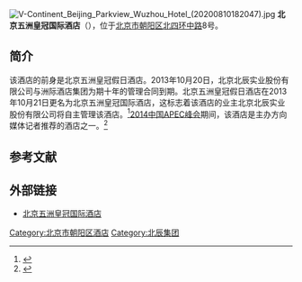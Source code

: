 [[File:V-Continent_Beijing_Parkview_Wuzhou_Hotel_(20200810182047).jpg|thumb]]
{{Coord|39.988659|116.399178|type:landmark_region:CN-11_source:GoogleMaps|display=title}}
'''北京五洲皇冠国际酒店'''（{{lang-en|V-Continent Beijing Parkview Wuzhou Hotel}}），位于[[北京市|北京市]][[朝阳区_(北京市)|朝阳区]][[北京四环路|北四环中路]]8号。

==简介==
该酒店的前身是北京五洲皇冠假日酒店。2013年10月20日，北京北辰实业股份有限公司与洲际酒店集团为期十年的管理合同到期。北京五洲皇冠假日酒店在2013年10月21日更名为北京五洲皇冠国际酒店，这标志着该酒店的业主北京北辰实业股份有限公司将自主管理该酒店。<ref>{{Cite web |url=http://www.bjbusiness.com.cn/site1/bjsb/html/2013-10/21/content_231439.htm?div=-1 |title=北京五洲皇冠假日酒店今起更名，北京商报，2013-10-21 |accessdate=2014-11-10 |archive-date=2014-11-10 |archive-url=https://web.archive.org/web/20141110093800/http://www.bjbusiness.com.cn/site1/bjsb/html/2013-10/21/content_231439.htm?div=-1 |dead-url=no }}</ref>[[2014中国APEC峰会|2014中国APEC峰会]]期间，该酒店是主办方向媒体记者推荐的酒店之一。<ref>{{Cite web |url=http://mediacenter.apec-china.org.cn/20140916/ARTI1410864435908475.shtml |title=酒店服务，APEC2014，于2014-11-10查阅 |accessdate=2014-11-10 |archive-date=2014-11-10 |archive-url=https://web.archive.org/web/20141110091944/http://mediacenter.apec-china.org.cn/20140916/ARTI1410864435908475.shtml |dead-url=no }}</ref>

==参考文献==
{{reflist}}

==外部链接==
*[https://web.archive.org/web/20141104135252/http://v-continent.com/ 北京五洲皇冠国际酒店]

[[Category:北京市朝阳区酒店|Category:北京市朝阳区酒店]]
[[Category:北辰集团|Category:北辰集团]]